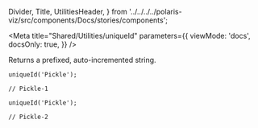 
  Divider,
  Title,
  UtilitiesHeader,
} from '../../../../polaris-viz/src/components/Docs/stories/components';

<Meta
  title="Shared/Utilities/uniqueId"
  parameters={{
    viewMode: 'docs',
    docsOnly: true,
  }}
/>

<UtilitiesHeader />

<Title type="h3">
  <code>uniqueId()</code>
</Title>

<p>Returns a prefixed, auto-incremented string.</p>

```tsx
uniqueId('Pickle');

// Pickle-1

uniqueId('Pickle');

// Pickle-2
```
